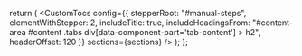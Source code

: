   return (
    <CustomTocs
      config={{
        stepperRoot: "#manual-steps",
        elementWithStepper: 2,
        includeTitle: true,
        includeHeadingsFrom: "#content-area #content .tabs div[data-component-part='tab-content'] > h2",
        headerOffset: 120
      }}
      sections={sections}
    />
  );
};
